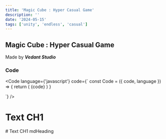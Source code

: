 ```yaml
---
title: 'Magic Cube : Hyper Casual Game'
description: ''
date: '2024-05-15'
tags: ['unity', 'endless', 'casual']
---
```



## Magic Cube : Hyper Casual Game 
Made by _**Vedant Studio**_

### Code


<Code 
language={'javascript'} 
code={`
    const Code = ({ code, language }) => {
    return (
        <SyntaxHighlighter language={language} style={atomOneDark}>
            {code}
        </SyntaxHighlighter>
    )
}

`}
/>
   
<h1>Text CH1</h1>
# Text CH1 mdHeading
